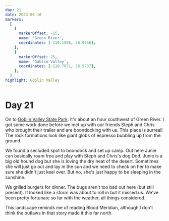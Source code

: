 ```yaml
---
day: 21
date: 2023-06-16
markers:
  [
    {
      markerOffset: -15,
      name: 'Green River',
      coordinates: [-110.1596, 38.9956],
    },
    {
      markerOffset: 25,
      name: 'Goblin Valley',
      coordinates: [-110.7071, 38.5737],
    },
  ]
highlight: Goblin Valley
---
```


# Day 21

On to [Goblin Valley State Park](https://en.wikipedia.org/wiki/Goblin_Valley_State_Park). It's about an hour southwest of Green River. I got some work done before we met up with our friends Steph and Chris who brought their trailer and are boondocking with us. This place is surreal! The rock formations look like giant globs of espresso bubbling up from the ground.

We found a secluded spot to boondock and set up camp. Out here Junie can basically roam free and play with Steph and Chris's dog Dod. Junie is a big old hound dog but she is loving the dry heat of the desert. Sometimes she will just go out and lay in the sun and we need to check on her to make sure she didn't just keel over. But no, she's just happy to be sleeping in the sunshine.

We grilled burgers for dinner. The bugs aren't too bad out here (but still present). It looked like a storm was about to roll in but it missed us. We've been pretty fortunate so far with the weather, all things considered.

This landscape reminds me of reading Blood Meridian, although I don't think the outlaws in that story made it this far north.

